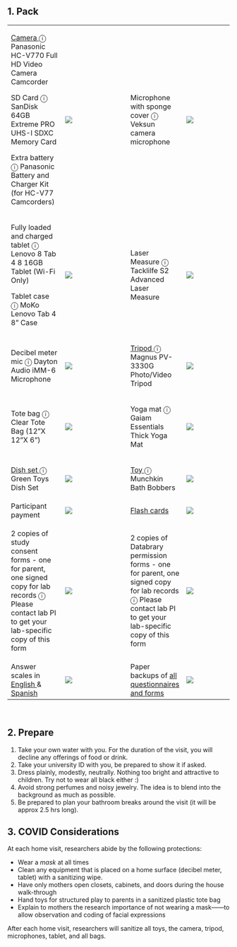 ## 1. Pack

<div>
<table width="80%">
<tr>
<td width="25%">
<!--Start info button-->
<a href="https://shop.panasonic.com/cameras-and-camcorders/camcorders/HC-V770K.html">
<div class="popup" onclick="myFunctioncam()">Camera </a> &#9432;
  <span class="popuptext" id="myPopupcam"> Panasonic HC-V770 Full HD Video Camera Camcorder </span>
</div>
<script>
function myFunctioncam() {
  var popup = document.getElementById("myPopupcam");
  popup.classList.toggle("show");
}
</script>
<!--End info button-->
<!--Start info button-->
<div class="popup" onclick="myFunctionsdc()">SD Card &#9432;
  <span class="popuptext" id="myPopupsdc">SanDisk 64GB Extreme PRO UHS-I SDXC Memory Card</span>
</div>
<script>
function myFunctionsdc() {
  var popup = document.getElementById("myPopupsdc");
  popup.classList.toggle("show");
}
</script>
<!--End info button-->
<!--Start info button-->
<div class="popup" onclick="myFunctionbat()"> Extra battery &#9432;
  <span class="popuptext" id="myPopupbat">Panasonic Battery and Charger Kit (for HC-V77 Camcorders)</span>
</div>
<script>
function myFunctionbat() {
  var popup = document.getElementById("myPopupbat");
  popup.classList.toggle("show");
}
</script>
<!--End info button-->
</td>
<td width="25%" style="padding-right: 40px;"> <img src="img/camera-sdcard-battery.png"> </td>
<td width="10%"> </td>
<td width="20%">   
<!--Start info button-->
<div class="popup" onclick="myFunctionmic()"> Microphone with sponge cover &#9432;
  <span class="popuptext" id="myPopupmic"> Veksun camera microphone </span>
</div>
<script>
function myFunctionmic() {
  var popup = document.getElementById("myPopupmic");
  popup.classList.toggle("show");
}
</script>
<!--End info button-->
</td>
<td width="25%"> <img src="img/mic.png"> </td>
</tr>
<tr>
<td width="20%"> 
<!--Start info button-->
<div class="popup" onclick="myFunction()"> Fully loaded and charged tablet &#9432;
  <span class="popuptext" id="myPopup"> Lenovo 8 Tab 4 8 16GB Tablet (Wi-Fi Only)</span>
</div>
<script>
// When the user clicks on div, open the popup
function myFunction() {
  var popup = document.getElementById("myPopup"); popup.classList.toggle("show");
}
</script>
<!--End info button-->
<!--Start info button-->
<div class="popup" onclick="myFunctiontab()"> Tablet case &#9432;
  <span class="popuptext" id="myPopuptab"> MoKo Lenovo Tab 4 8" Case </span>
</div>
<script>
function myFunctiontab() {
  var popup = document.getElementById("myPopuptab");
  popup.classList.toggle("show");
}
</script>
<!--End info button-->
</td>
<td width="25%"> <img src="img/tablet.png"> </td>
<td width="10%"> </td>
<td width="20%"> 
<!--Start info button-->
<div class="popup" onclick="myFunctionlas()"> Laser Measure &#9432;
  <span class="popuptext" id="myPopuplas"> Tacklilfe S2 Advanced Laser Measure  </span>
</div>
<script>
function myFunctionlas() {
  var popup = document.getElementById("myPopuplas");
  popup.classList.toggle("show");
}
</script>
<!--End info button-->
</td>
<td width="25%" style="padding-right: 40px;"> <img src="img/laser.png"> </td>
</tr>
<tr>
<td width="20%"> 
<!--Start info button-->
<div class="popup" onclick="myFunctiondec()"> Decibel meter mic &#9432;
  <span class="popuptext" id="myPopupdec"> Dayton Audio iMM-6 Microphone </span>
</div>
<script>
function myFunctiondec() {
  var popup = document.getElementById("myPopupdec");
  popup.classList.toggle("show");
}
</script>
<!--End info button-->  
</td>
<td width="25%" style="padding-right: 40px;"> <img src="img/dm-mic.png"> </td>
<td width="10%"> </td>
<td width="20%"> 
<!--Start info button-->
<a href="https://www.bhphotovideo.com/c/product/1429467-REG/magnus_pv_3330g_3_section_photo_video_tripod.html">
<div class="popup" onclick="myFunctiontri()"> Tripod </a> &#9432;
  <span class="popuptext" id="myPopuptri"> Magnus PV-3330G Photo/Video Tripod </span>
</div>
<script>
// When the user clicks on div, open the popup
function myFunctiontri() {
  var popup = document.getElementById("myPopuptri"); popup.classList.toggle("show");
}
</script>
<!--End info button-->
</td>
<td width="25%"> <img src="img/tripod.png"> </td>
</tr>
<tr>
<td width="20%">   
<!--Start info button-->
<div class="popup" onclick="myFunctiontot()"> Tote bag &#9432;
  <span class="popuptext" id="myPopuptot"> Clear Tote Bag (12"X 12"X 6") </span>
</div>
<script>
function myFunctiontot() {
  var popup = document.getElementById("myPopuptot");
  popup.classList.toggle("show");
}
</script>
<!--End info button-->  
</td>
<td width="25%"> <img src="img/tote.png"> </td>
<td width="10%"> </td>
<td width="20%">  
<!--Start info button-->
<div class="popup" onclick="myFunctionyog()"> Yoga mat &#9432;
  <span class="popuptext" id="myPopupyog"> Gaiam Essentials Thick Yoga Mat </span>
</div>
<script>
function myFunctionyog() {
  var popup = document.getElementById("myPopupyog");
  popup.classList.toggle("show");
}
</script>
<!--End info button-->  
</td>
<td width="25%" style="padding-right: 40px;"> <img src="img/yoga-mat.png"> </td>
</tr>
<tr>
<td width="20%"> 
<!--Start info button-->
<a href="https://www.greentoys.com/products/green-toys-dish-set-24-piece-set">
<div class="popup" onclick="myFunctiondis()">Dish set </a> &#9432;
  <span class="popuptext" id="myPopupdis"> Green Toys Dish Set </span>
</div>
<script>
// When the user clicks on div, open the popup
function myFunctiondis() {
  var popup = document.getElementById("myPopupdis");
  popup.classList.toggle("show");
}
</script>
<!--End info button-->
</td>
<td width="25%"> <img src="img/dish-sets.png"> </td>
<td width="10%"> </td>
<td width="20%"> 
<!--Start info button-->
<a href="https://www.munchkin.com/bath-bobbers.html">
<div class="popup" onclick="myFunctiontoy()"> Toy </a> &#9432;
  <span class="popuptext" id="myPopuptoy"> Munchkin Bath Bobbers </span>
</div>
<script>
// When the user clicks on div, open the popup
function myFunctiontoy() {
  var popup = document.getElementById("myPopuptoy");
  popup.classList.toggle("show");
}
</script>
<!--End info button-->
</td>
<td width="25%" style="padding-right: 40px;"> <img src="img/dog.png"> </td>
</tr>
<tr>
<td width="20%"> Participant payment  </td>
<td width="25%" style="padding-right: 40px;"> <img src="img/payment.png"> </td>
<td width="10%"> </td>
<td width="20%"> <a href="https://nyu.databrary.org/volume/876/slot/39021/-?asset=204156"> Flash cards </a> </td>
<td width="25%" style="padding-right: 40px;"> <img src="img/flashcards.jpg"> </td>
</tr>
<tr>
<td width="20%">
<!--Start info button-->
<div class="popup" onclick="myFunctionform()"> 2 copies of study consent forms - one for parent, one signed copy for lab records</a> &#9432;
  <span class="popuptext" id="myPopupform"> Please contact lab PI to get your lab-specific copy of this form </span>
</div>
<script>
// When the user clicks on div, open the popup
function myFunctionform() {
  var popup = document.getElementById("myPopupform");
  popup.classList.toggle("show");
}
</script>
<!--End info button-->
</td>
<td width="25%" style="padding-right: 40px;"> <img src="img/binder.png"> </td>
<td width="10%"> </td>
<td width="20%">
<!--Start info button-->
<div class="popup" onclick="myFunctionform()"> 2 copies of Databrary permission forms - one for parent, one signed copy for lab records</a> &#9432;
  <span class="popuptext" id="myPopupform"> Please contact lab PI to get your lab-specific copy of this form </span>
</div>
<script>
// When the user clicks on div, open the popup
function myFunctionform() {
  var popup = document.getElementById("myPopupform");
  popup.classList.toggle("show");
}
</script>
<!--End info button-->
</td>
<td width="25%" style="padding-right: 40px;"> <img src="img/binder.png"> </td>
<td width="10%"> </td>
</tr>
<tr>
<td width="20%"> Answer scales in <a href="https://nyu.databrary.org/volume/876/slot/39021/-?asset=191468"> English </a> & <a href="https://nyu.databrary.org/volume/876/slot/39021/-?asset=204157"> Spanish </a> </td>
<td width="25%" style="padding-right: 40px;"> <img src="img/scales.png"> </td>
<td width="10%"> </td>
<td width="20%"> Paper backups of <a href="https://www.play-project.org/collection.html#6_questionnaires"> all questionnaires and forms </a> </td>
<td width="25%"> <img src="img/questionnaires.png"> </td>
</tr>
</table>
</div>

<br>

## 2. Prepare

1. Take your own water with you. For the duration of the visit, you will decline any offerings of food or drink.
2. Take your university ID with you, be prepared to show it if asked.  
3. Dress plainly, modestly, neutrally. Nothing too bright and attractive to children. Try not to wear all black either :) 
4. Avoid strong perfumes and noisy jewelry. The idea is to blend into the background as much as possible.
5. Be prepared to plan your bathroom breaks around the visit (it will be approx 2.5 hrs long).

## 3. COVID Considerations

At each home visit, researchers abide by the following protections:

* Wear a _mask_ at all times
* Clean any equipment that is placed on a home surface (decibel meter, tablet) with a sanitizing wipe.
* Have only mothers open closets, cabinets, and doors during the house walk-through
* Hand toys for structured play to parents in a sanitized plastic tote bag
* Explain to mothers the research importance of not wearing a mask——to allow observation and coding of facial expressions

After each home visit, researchers will sanitize all toys, the camera, tripod, microphones, tablet, and all bags.
